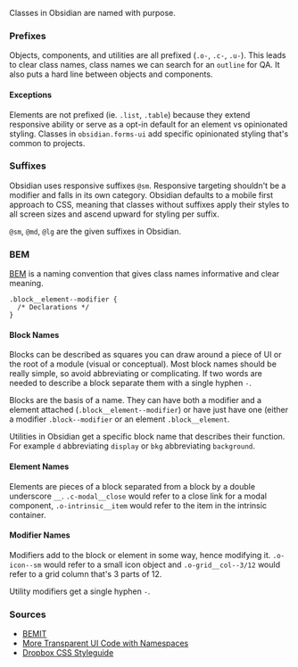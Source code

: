 
Classes in Obsidian are named with purpose.

### Prefixes

Objects, components, and utilities are all prefixed (`.o-`, `.c-`, `.u-`). This leads to clear class names, class names we can search for an `outline` for QA. It also puts a hard line between objects and components.

#### Exceptions

Elements are not prefixed (ie. `.list`, `.table`) because they extend responsive ability or serve as a opt-in default for an element vs opinionated styling. Classes in `obsidian.forms-ui` add specific opinionated styling that's common to projects.

### Suffixes

Obsidian uses responsive suffixes `@sm`. Responsive targeting shouldn't be a modifier and falls in its own category. Obsidian defaults to a mobile first approach to CSS, meaning that classes without suffixes apply their styles to all screen sizes and ascend upward for styling per suffix.

`@sm`, `@md`, `@lg` are the given suffixes in Obsidian.

### BEM

[BEM](https://en.bem.info/) is a naming convention that gives class names informative and clear meaning.

```
.block__element--modifier {
  /* Declarations */
}
```

#### Block Names

Blocks can be described as squares you can draw around a piece of UI or the root of a module (visual or conceptual). Most block names should be really simple, so avoid abbreviating or complicating. If two words are needed to describe a block separate them with a single hyphen `-`.

Blocks are the basis of a name. They can have both a modifier and a element attached (`.block__element--modifier`) or have just have one (either a modifier `.block--modifier` or an element `.block__element`.

Utilities in Obsidian get a specific block name that describes their function. For example `d` abbreviating `display` or `bkg` abbreviating `background`.

#### Element Names

Elements are pieces of a block separated from a block by a double underscore `__`. `.c-modal__close` would refer to a close link for a modal component, `.o-intrinsic__item` would refer to the item in the intrinsic container.

#### Modifier Names

Modifiers add to the block or element in some way, hence modifying it. `.o-icon--sm` would refer to a small icon object and `.o-grid__col--3/12` would refer to a grid column that's 3 parts of 12.

Utility modifiers get a single hyphen `-`.

### Sources

- [BEMIT](http://csswizardry.com/2015/08/bemit-taking-the-bem-naming-convention-a-step-further/)
- [More Transparent UI Code with Namespaces](http://csswizardry.com/2015/03/more-transparent-ui-code-with-namespaces/)
- [Dropbox CSS Styleguide](https://github.com/dropbox/css-style-guide)